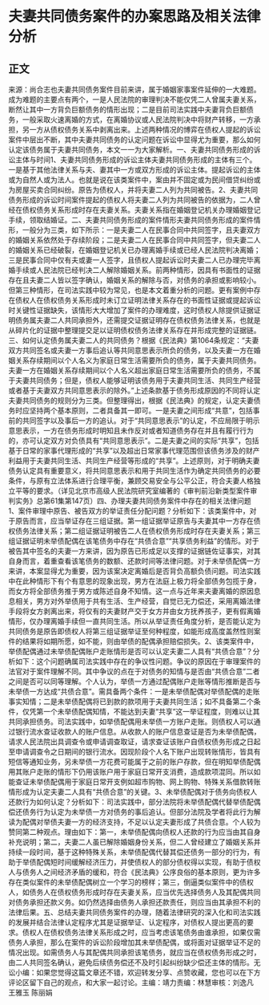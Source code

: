 # 夫妻共同债务案件的办案思路及相关法律分析
## 正文
来源：尚合志也夫妻共同债务案件目前来讲，属于婚姻家事案件延伸的一大难题。成为难题的主要点有两个，一是人民法院的审理判决不能仅凭二人曾属夫妻关系，断然让其中一方背负巨额债务的情形出现；二是目前司法实践中夫妻背负巨额债务，一般采取火速离婚的方式，在离婚协议或人民法院判决中将财产转移，一方承担，另一方从债权债务关系中剥离出来。上述两种情况的博弈在债权人提起的诉讼案件中层出不断，其中夫妻共同债务的认定问题在诉讼中显得尤为重要，那么如何认定该债务属于夫妻共同债务，本文一一为大家解析。一、夫妻共同债务形成的诉讼主体与时间1、夫妻共同债务形成的诉讼主体夫妻共同债务形成的主体有三个。一是基于其他法律关系与夫、妻其中一方或双方形成的诉讼主体。提起诉讼的主体或为自然人或为法人。也就是说在该类案件中，案由并不固定或为民间借贷纠纷或为房屋买卖合同纠纷。原告为债权人，并将夫妻二人列为共同被告。2、夫妻共同债务形成的诉讼时间案件提起的债权人将夫妻二人列为共同被告的依据为，二人曾经在债权债务关系形成时存在夫妻关系。夫妻关系指在婚姻登记机关办理婚姻登记手续，领取结婚证。二、夫妻共同债务形成的案件情形夫妻共同债务形成的案件情形，一般分为三类，如下所示：一是夫妻二人在民事合同中共同签字，且夫妻双方的婚姻关系依然处于存续阶段；二是夫妻二人在民事合同中共同签字，但夫妻二人的婚姻关系已经破裂，在婚姻登记机关已办理离婚手续或已经人民法院判决离婚；三是民事合同中仅有夫或妻一人签字，且债权人提起诉讼时夫妻二人已办理完毕离婚手续或人民法院已经判决二人解除婚姻关系。前两种情形，因具有书面性的证据存在且夫妻二人皆以签字确认，婚姻关系的解除与否，对债务的承担或影响较小。但第三种情形，在司法实践中较为常见，也是本文着重分析的问题。更有案例中存在债权人在债权债务关系形成时未订立证明法律关系存在的书面性证据或提起诉讼时关键性证据缺失，该情形大大增加了案件的办理难度，这时债权人除提供证据证明债务属夫妻二人共同承担外，还需提交证据证明存在债权债务法律关系，也就是从碎片化的证据中整理提交足以证明债权债务法律关系存在并形成完整的证据链。三、如何认定债务属夫妻二人的共同债务？根据《民法典》第1064条规定：“夫妻双方共同签名或夫妻一方事后追认等共同意思表示所负的债务，以及夫妻一方在婚姻关系存续期间以个人名义为家庭日常生活需要所负的债务，属于夫妻共同债务。夫妻一方在婚姻关系存续期间以个人名义超出家庭日常生活需要所负的债务，不属于夫妻共同债务；但是，债权人能够证明该债务用于夫妻共同生活、共同生产经营或者基于夫妻双方共同意思表示的除外。”上述条款基于债务形成原因的不同将认定夫妻共同债务的规则分为三类。但整理得出，根据《民法典》的规定，认定夫妻债务时应坚持两个基本原则，二者具备其一即可。一是夫妻之间形成“共意”，包括事前的共同签字以及事后一方的追认。对于“共同意思表示”的认定，不应局限于明示意思表示，一方在债务形成时明知且未作反对或者知道债务存在并且有履行行为的，亦可认定双方对负债具有“共同意思表示”。二是夫妻之间的实际“共享”，包括基于日常的家事代理形成的“共享”以及超出日常家事代理范围但该债务涉及的财产利益用于夫妻共同生活、共同生产经营等形成的“共享”。上述原则，对于明确夫妻债务认定具有重要意义，将共同意思表示和用于共同生活作为确定共同债务的必要条件，与原有立法体系进行合理平衡，兼顾交易安全与公平公正，符合夫妻人格独立平等的要求。（详见北京市高级人民法院研究室编著的《审判前沿新类型案件审判实务》总第61集第147页）四、办理夫妻共同债务案件中存在的相关法律问题1、案件审理中原告、被告双方的举证责任分配问题？分析如下：该类案件中，对于原告而言，应当举证存在三组证据。第一组证据举证原告与夫妻其中一方存在债权债务法律关系；第二组证据证明被告二人在债权债务形成时存在夫妻关系；第三组证据证明未举债配偶在该笔债务中存在“共债合意”“共享债务利益”的情形。对于被告其中签名的夫妻一方来讲，因为原告已形成足以支撑的证据链佐证事实，对其自身而言，着重查看该笔债务的数额、还款时间等法律问题。对于未举债配偶一方来讲，本案显得尤为重要，因为该案决定离婚后是否背负高额负债问题。司法实践中在此种情形下有个有意思的现象出现，男方在法庭上极力将全部债务包揽于身，而女方将全部债务推于男方或陈述自身不知情。这一点与近年来夫妻离婚的原因息息相关，男方对外举债用于共有生活、生产经营，自觉已无力偿还，采用离婚法律手段将女方剥离出来，将仅有的夫妻财产交于女方并由女方抚养孩子，更有假离婚情形，仅办理离婚手续但一直共同生活。所以从举证责任角度分析，是否能认定为共同债务是原告即债权人将第三组证据举证至何种程度，如能形成高度盖然性则案件的结果将如期所愿，如不能，则由举债的配偶承担赔偿损失。2、该类案件中，举债配偶通过未举债配偶账户走账情形是否可以认定夫妻二人具有“共债合意”？分析如下：这个问题确属司法实践中存在的争议性问题。争议的原因在于审理案件的法官对于案件理解不同。其中争议的点在于对债务的知情与是否由“共债合意”二者之间是否可以同等理解。个人认为，举债一方通过配偶账户走账等情形推断是否与未举债一方达成“共债合意”。需具备两个条件：一是未举债配偶对举债配偶的走账事实知情；二是未举债配偶将已到款的款项用于夫妻共同生活；如不具备第二个条件，仅凭第一个未举债配偶知情，不能达到夫妻“共享”这一举证程度，则难以让其共同承担债务。司法实践中，如举债配偶用未举债一方账户走账。则债权人可以通过银行流水查证收款人的账户信息。从收款人的账户信息查证是否为未举债配偶，请求人民法院出具调查令或申请调查取证，请求查证该账户自债权债务形成之日起至申请调查令之日期间的银行流水。因现阶段个人名下账户出现转账情形，皆具有短信等通知业务，另未举债一方花费可能属于之前的账户存款，但在明知举债配偶用其账户走账的情形下仍用该账户用于家庭日常开支消费，造成款项混同。所以如能查证未举债配偶用于家庭日常开支例如超市购物、网上购物、特殊关系借款转账情形成为认定夫妻二人具有“共债合意”的关键。3、未举债配偶对于债务向债权人还款行为如何认定？分析如下：司法实践中，部分法院将未举债配偶代替举债配偶偿还债务行为认定为未举债一方对债务的事后追认。但部分法院及学者将此行为解读为配偶对举债夫妻一方的经济支持，不足以认定夫妻形成了共债合意。个人较为赞同第二种观点。理由如下：第一，未举债配偶向债权人还款的行为应当由其自身补充说明；第二，夫妻二人虽已解除婚姻身份关系，但二人曾经建立了婚姻关系并持续一段时间，基于这种特殊关系，未举债配偶代替其偿还债务一部分的行为，有助于举债配偶短时间缓解经济压力，并使债权人的部分债权得以实现，有助于债权人与债务人之间经济矛盾的缓和，符合《民法典》公序良俗的基本原则，更为许多存在类似案件的未举债配偶树立一个学习的榜样；第三，倒逼类似案件中的债权人，如债务人在债权债务形成时存在夫妻关系，应当优先选择债务人及其配偶共同对债务承担还款义务。如仍然选择由债务人承担还款责任，则应当由其承担不利的法律后果。五、总结夫妻共同债务案件的办理，随着法律研究的深入化和司法实践的发展并结合法律认定程序尤其是证据举证、认定程序，对债权人提出更高的要求。债权人在债权债务法律关系形成之时，应当考虑该笔债务由谁承担，如果仅需债务人承担，那么在案件的诉讼阶段增加其未举债配偶，或将面对证据举证不足的情况出现。如需债务人与其配偶共同承担该笔债务，就应当在债权债务形成之时，由二人共同签名确认，避免后续债务偿还不及时引起纠纷缺少偿还主体的情形。无讼小编：如果您觉得这篇文章还不错，欢迎转发分享、点赞收藏，您也可以在下方评论区留下自己的观点，和大家一起讨论。主编：靖力责编：林慧审核：刘逸凡 王雅玉 陈丽娟 